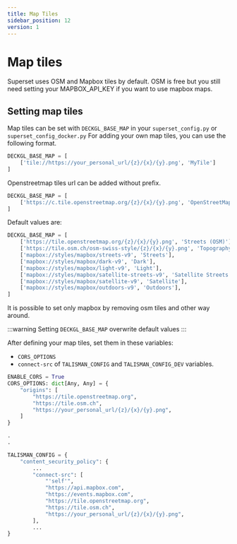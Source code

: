 ```yaml
---
title: Map Tiles
sidebar_position: 12
version: 1
---
```


# Map tiles

Superset uses OSM and Mapbox tiles by default. OSM is free but you still need setting your MAPBOX_API_KEY if you want to use mapbox maps.

## Setting map tiles

Map tiles can be set with `DECKGL_BASE_MAP` in your `superset_config.py` or `superset_config_docker.py`
For adding your own map tiles, you can use the following format.

```python
DECKGL_BASE_MAP = [
    ['tile://https://your_personal_url/{z}/{x}/{y}.png', 'MyTile']
]
```
Openstreetmap tiles url can be added without prefix.
```python
DECKGL_BASE_MAP = [
    ['https://c.tile.openstreetmap.org/{z}/{x}/{y}.png', 'OpenStreetMap']
]
```

Default values are:
```python
DECKGL_BASE_MAP = [
    ['https://tile.openstreetmap.org/{z}/{x}/{y}.png', 'Streets (OSM)'],
    ['https://tile.osm.ch/osm-swiss-style/{z}/{x}/{y}.png', 'Topography (OSM)'],
    ['mapbox://styles/mapbox/streets-v9', 'Streets'],
    ['mapbox://styles/mapbox/dark-v9', 'Dark'],
    ['mapbox://styles/mapbox/light-v9', 'Light'],
    ['mapbox://styles/mapbox/satellite-streets-v9', 'Satellite Streets'],
    ['mapbox://styles/mapbox/satellite-v9', 'Satellite'],
    ['mapbox://styles/mapbox/outdoors-v9', 'Outdoors'],
]
```

It is possible to set only mapbox by removing osm tiles and other way around.

:::warning
Setting `DECKGL_BASE_MAP` overwrite default values
:::

After defining your map tiles, set them in these variables:
- `CORS_OPTIONS`
- `connect-src` of `TALISMAN_CONFIG` and `TALISMAN_CONFIG_DEV` variables.

```python
ENABLE_CORS = True
CORS_OPTIONS: dict[Any, Any] = {
    "origins": [
        "https://tile.openstreetmap.org",
        "https://tile.osm.ch",
        "https://your_personal_url/{z}/{x}/{y}.png",
    ]
}

.
.

TALISMAN_CONFIG = {
    "content_security_policy": {
        ...
        "connect-src": [
            "'self'",
            "https://api.mapbox.com",
            "https://events.mapbox.com",
            "https://tile.openstreetmap.org",
            "https://tile.osm.ch",
            "https://your_personal_url/{z}/{x}/{y}.png",
        ],
        ...
}
```
